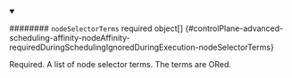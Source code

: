 


<details className="config-field" data-expandable="true" open>
<summary>

######## `nodeSelectorTerms` <span className="config-field-required" data-required="false">required</span> <span className="config-field-type">object[]</span> <span className="config-field-default"></span> <span className="config-field-enum"></span> {#controlPlane-advanced-scheduling-affinity-nodeAffinity-requiredDuringSchedulingIgnoredDuringExecution-nodeSelectorTerms}

Required. A list of node selector terms. The terms are ORed.

</summary>

<PartialNodeselectortermsreference />


</details>

